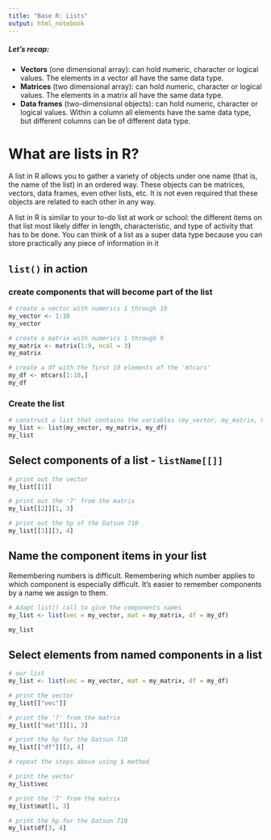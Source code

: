```yaml
---
title: "Base R: Lists"
output: html_notebook
---
```


##### Let's recap:

* **Vectors** (one dimensional array): can hold numeric, character or logical values. The elements in a vector all have the same data type.
* **Matrices** (two dimensional array): can hold numeric, character or logical values. The elements in a matrix all have the same data type.
* **Data frames** (two-dimensional objects): can hold numeric, character or logical values. Within a column all elements have the same data type, but different columns can be of different data type.

# What are lists in R?
A list in R allows you to gather a variety of objects under one name (that is, the name of the list) in an ordered way. These objects can be matrices, vectors, data frames, even other lists, etc. It is not even required that these objects are related to each other in any way.

A list in R is similar to your to-do list at work or school: the different items on that list most likely differ in length, characteristic, and type of activity that has to be done. You can think of a list as a super data type because you can store practically any piece of information in it

## `list()` in action
### create components that will become part of the list
```r
# create a vector with numerics 1 through 10
my_vector <- 1:10
my_vector

# create a matrix with numerics 1 through 9
my_matrix <- matrix(1:9, ncol = 3)
my_matrix

# create a df with the first 10 elements of the 'mtcars'
my_df <- mtcars[1:10,]
my_df
```

### Create the list
```r
# construct a list that contains the variables (my_vector, my_matrix, my_df)
my_list <- list(my_vector, my_matrix, my_df)
my_list
```

## Select components of a list - `listName[[]]`
```r
# print out the vector
my_list[[1]]

# print out the '7' from the matrix
my_list[[2]][1, 3]

# print out the hp of the Datsun 710
my_list[[3]][3, 4]
```



## Name the component items in your list
Remembering numbers is difficult. Remembering which number applies to which component is especially difficult. It's easier to remember components by a name we assign to them.

```r
# Adapt list() call to give the components names
my_list <- list(vec = my_vector, mat = my_matrix, df = my_df)

my_list
```

## Select elements from named components in a list
```r
# our list
my_list <- list(vec = my_vector, mat = my_matrix, df = my_df)

# print the vector
my_list[["vec"]]

# print the '7' from the matrix
my_list[["mat"]][1, 3]

# print the hp for the Datsun 710
my_list[["df"]][3, 4]
```

```r
# repeat the steps above using $ method

# print the vector
my_list$vec

# print the '7' from the matrix
my_list$mat[1, 3]

# print the hp for the Datsun 710
my_list$df[3, 4]
```

